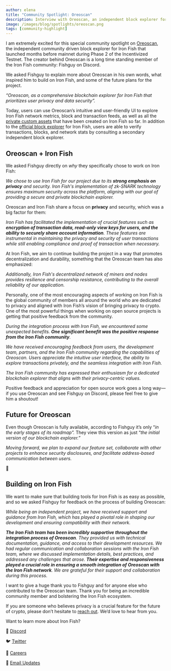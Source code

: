 ```yaml
---
author: elena
title: "Community Spotlight: Oreoscan"
description: Interview with Oreoscan, an independent block explorer for Iron Fish
image: /images/blog/spotlights/oreoscan.png
tags: [community-highlight]
---
```

I am extremely excited for this special community spotlight on [Oreoscan](https://www.oreoscan.info/en), the independent community driven block explorer for Iron Fish that launched months before mainnet during Phase 2 of the Incentivized Testnet. The creator behind Oreoscan is a long time standing member of the Iron Fish community: Fishguy on Discord.

We asked Fishguy to explain more about Oreoscan in his own words, what inspired him to build on Iron Fish, and some of the future plans for the project.

*“Oreoscan, as a comprehensive blockchain explorer for Iron Fish that prioritizes user privacy and data security”.*

Today, users can use Oreoscan’s intuitive and user-friendly UI to explore Iron Fish network metrics, block and transaction feeds, as well as all the [private custom assets](https://www.oreoscan.info/en/assets) that have been created on Iron Fish so far. In addition to the [official block explorer](https://explorer.ironfish.network/) for Iron Fish, users are able to verify transactions, blocks, and network stats by consulting a secondary independent block explorer.

## Oreoscan + Iron Fish

We asked Fishguy directly on *why* they specifically chose to work on Iron Fish:

*We chose to use Iron Fish for our project due to its **strong emphasis on privacy** and security. Iron Fish's implementation of zk-SNARK technology ensures maximum security across the platform, aligning with our goal of providing a secure and private blockchain explorer.*

Oreoscan and Iron Fish share a focus on **privacy** and security, which was a big factor for them:

*Iron Fish has facilitated the implementation of crucial features such as **encryption of transaction data, read-only view keys for users, and the ability to securely share account information**. These features are instrumental in maintaining the privacy and security of user transactions while still enabling compliance and proof of transaction when necessary.*

At Iron Fish, we aim to continue building the project in a way that promotes decentralization and durability, something that the Oreoscan team has also emphasized:

*Additionally, Iron Fish's decentralized network of miners and nodes provides resilience and censorship resistance, contributing to the overall reliability of our application.*

Personally, one of the most encouraging aspects of working on Iron Fish is the global community of members all around the world who are dedicated to privacy and aligned with Iron Fish’s vision of bringing privacy to crypto. One of the most powerful things when working on open source projects is getting that positive feedback from the community.

*During the integration process with Iron Fish, we encountered some unexpected benefits. **One significant benefit was the positive response from the Iron Fish community**.*

*We have received encouraging feedback from users, the development team, partners, and the Iron Fish community regarding the capabilities of Oreoscan. Users appreciate the intuitive user interface, the ability to explore transactions privately, and the seamless integration with Iron Fish.*

*The Iron Fish community has expressed their enthusiasm for a dedicated blockchain explorer that aligns with their privacy-centric values.*

Positive feedback and appreciation for open source work goes a long way—if you use Oreoscan and see Fishguy on Discord, please feel free to give him a shoutout!

## Future for Oreoscan

Even though Oreoscan is fully available, according to Fishguy it’s only “*in the early stages of its roadmap”.* They view this version as just “*the initial version of our blockchain explorer.”*

*Moving forward, we plan to expand our feature set, collaborate with other projects to enhance security disclosures, and facilitate address-based communication between users.*

🙌

## Building on Iron Fish

We want to make sure that building tools for Iron Fish is as easy as possible, and so we asked Fishguy for feedback on the process of building Oreoscan:

*While being an independent project, we have received support and guidance from Iron Fish, which has played a pivotal role in shaping our development and ensuring compatibility with their network.*

***The Iron Fish team has been incredibly supportive throughout the integration process of Oreoscan**. They provided us with technical documentation, guidance, and access to their development resources. We had regular communication and collaboration sessions with the Iron Fish team, where we discussed implementation details, best practices, and addressed any challenges that arose. **Their expertise and responsiveness played a crucial role in ensuring a smooth integration of Oreoscan with the Iron Fish network**. We are grateful for their support and collaboration during this process.*

I want to give a huge thank you to Fishguy and for anyone else who contributed to the Oreoscan team. Thank you for being an incredible community member and bolstering the Iron Fish ecosystem.

If you are someone who believes privacy is a crucial feature for the future of crypto, please don’t hesitate to [reach out](https://discord.ironfish.network/). We’d love to hear from you.

Want to learn more about Iron Fish?

🎤 [Discord](https://discord.ironfish.network/)

🐦 [Twitter](https://twitter.com/ironfishcrypto)

🚀 [Careers](https://ironfish.network/careers)

📧 [Email Updates](https://ironfish.network/#email-signup)
